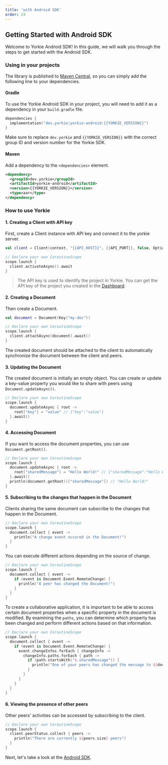 ```yaml
---
title: 'with Android SDK'
order: 23
---
```


## Getting Started with Android SDK

Welcome to Yorkie Android SDK! In this guide, we will walk you through the steps to get started with the Android SDK.

### Using in your projects

The library is published to [Maven Central](https://repo1.maven.org/maven2/dev/yorkie/yorkie-android/), so you can simply add the following line to your dependencies.

#### Gradle

To use the Yorkie Android SDK in your project, you will need to add it as a dependency in your `build.gradle` file.

```kotlin
dependencies {
  implementation("dev.yorkie:yorkie-android:{{YORKIE_VERSION}}")
}
```

Make sure to replace `dev.yorkie` and `{{YORKIE_VERSION}}` with the correct group ID and version number for the Yorkie SDK.

#### Maven
Add a dependency to the `<dependencies>` element.

```xml
<dependency>
  <groupId>dev.yorkie</groupId>
  <artifactId>yorkie-android</artifactId>
  <version>{{YORKIE_VERSION}}</version>
  <type>aar</type>
</dependency>
```

### How to use Yorkie

#### 1. Creating a Client with API key

First, create a Client instance with API key and connect it to the yorkie server.

```kotlin
val client = Client(context, "{{API_HOST}}", {{API_PORT}}, false, Options(apiKey = "xxxxxxxxxxxxxxxxxxxx"))

// Declare your own CoroutineScope
scope.launch {
  client.activateAsync().await	
}
```

> The API key is used to identify the project in Yorkie. You can get the API key of the project you created in the [Dashboard]({{DASHBOARD_PATH}}).

#### 2. Creating a Document

Then create a Document.

```kotlin
val document = Document(Key("my-doc"))

// Declare your own CoroutineScope
scope.launch {
  client.attachAsync(document).await()
}
```

The created document should be attached to the client to automatically synchronize the document between the client and peers.

#### 3. Updating the Document

The created document is initially an empty object. You can create or update a key-value property you would like to share with peers using `Document.updateAsync()`.

```kotlin
// Declare your own CoroutineScope
scope.launch {
  document.updateAsync { root ->
    root["key"] = "value" // {"key":"value"}
  }.await()
}
```

#### 4. Accessing Document

If you want to access the document properties, you can use `Document.getRoot()`.

```kotlin
// Declare your own CoroutineScope
scope.launch {
  document.updateAsync { root ->
    root["sharedMessage"] = "Hello World!" // {"sharedMessage":"Hello World!"}
  }.await()
  println(document.getRoot()["sharedMessage"]) // "Hello World!"
}
```

#### 5. Subscribing to the changes that happen in the Document

Clients sharing the same document can subscribe to the changes that happen in the Document.

```kotlin
// Declare your own CoroutineScope
scope.launch {
  document.collect { event ->
    println("A change event occured in the Document!")
  }
}
```

You can execute different actions depending on the source of change. 

```kotlin
// Declare your own CoroutineScope
scope.launch {
  document.collect { event ->
    if (event is Document.Event.RemoteChange) {
      println("A peer has changed the Document!")
    }
  }
}
```

To create a collaborative application, it is important to be able to access certain document properties when a specific property in the document is modified. By examining the `paths`, you can determine which property has been changed and perform different actions based on that information. 

```kotlin
// Declare your own CoroutineScope
scope.launch {
  document.collect { event ->
    if (event is Document.Event.RemoteChange) {
      event.changeInfos.forEach { changeInfo ->
        changeInfo.paths.forEach { path ->
          if (path.startsWith("$.sharedMessage")) {
            println("One of your peers has changed the message to ${document.getRoot()["sharedMessage"]}")
          }
        }
      }
    }
  }
}
```

#### 6. Viewing the presence of other peers

Other peers' activities can be accessed by subscribing to the client.

```kotlin
// Declare your own CoroutineScope
scope.launch {
  client.peerStatus.collect { peers ->
    println("There are currently ${peers.size} peers")
  }
}
```

Next, let's take a look at the [Android SDK](/docs/android-sdk).
